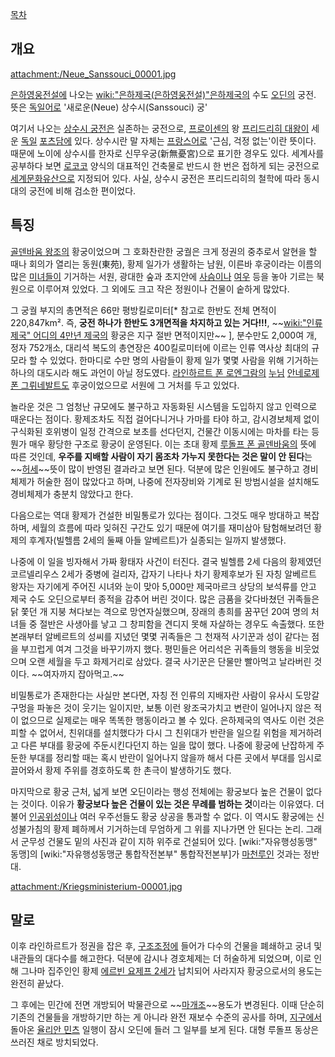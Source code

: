 [[목차]]

== 개요 ==
attachment:/Neue_Sanssouci_00001.jpg

[[은하영웅전설]]에 나오는 [[wiki:"은하제국(은하영웅전설)"은하제국]]의 수도 [[오딘]]의 궁전. 뜻은 [[독일어]]로 '새로운(Neue) 상수시(Sanssouci) 궁' 

여기서 나오는 [[상수시 궁전]]은 실존하는 궁전으로, [[프로이센]]의 왕 [[프리드리히 대왕]]이 세운 [[독일]] [[포츠담]]에 있다. 상수시란 말 자체는 [[프랑스어]]로 '근심, 걱정 없는'이란 뜻이다. 때문에 노이에 상수시를 한자로 신무우궁(新無憂宮)으로 표기한 경우도 있다. 세계사를 공부하다 보면 [[로코코]] 양식의 대표적인 건축물로 반드시 한 번은 접하게 되는 궁전으로 [[세계문화유산]]으로 지정되어 있다. 사실, 상수시 궁전은 프리드리히의 철학에 따라 동시대의 궁전에 비해 검소한 편이었다.

== 특징 ==
[[골덴바움 왕조]]의 황궁이었으며 그 호화찬란한 궁궐은 크게 정권의 중추로서 알현을 할 때나 회의가 열리는 동원(東苑), 황제 일가가 생활하는 남원, 이른바 후궁이라는 이름의 많은 [[미녀]]들이 기거하는 서원, 광대한 숲과 초지안에 [[사슴]]이나 [[여우]] 등을 놓아 기르는 북원으로 이루어져 있었다. 그 외에도 크고 작은 정원이나 건물이 숱하게 많았다.
  
그 궁궐 부지의 총면적은 66만 평방킬로미터[* 참고로 한반도 전체 면적이 220,847km². 즉, '''궁전 하나가 한반도 3개면적을 차지하고 있는 거다!!!''', ~~[[wiki:"인류제국" 어디의 4만년 제국]]의 황궁은 지구 절반 면적이지만~~ ], 분수만도 2,000여 개, 정자 752개소, 대리석 복도의 총연장은 400킬로미터에 이르는 인류 역사상 최대의 규모라 할 수 있었다. 한마디로 수만 명의 사람들이 황제 일가 몇몇 사람을 위해 기거하는 하나의 대도시라 해도 과언이 아닐 정도였다. [[라인하르트 폰 로엔그람]]의 [[누님]] [[안네로제 폰 그뤼네발트]]도 후궁이었으므로 서원에 그 거처를 두고 있었다.

놀라운 것은 그 엄청난 규모에도 불구하고 자동화된 시스템을 도입하지 않고 인력으로 때운다는 점이다. 황제조차도 직접 걸어다니거나 가마를 타야 하고, 감시경보체제 없이 구식화된 호위병이 일정 간격으로 보초를 선다던지, 건물간 이동시에는 마차를 타는 등 뭔가 매우 황당한 구조로 황궁이 운영된다. 이는 초대 황제 [[루돌프 폰 골덴바움]]의 뜻에 따른 것인데, '''우주를 지배할 사람이 자기 몸조차 가누지 못한다는 것은 말이 안 된다'''는 ~~[[허세]]~~뜻이 많이 반영된 결과라고 보면 된다. 덕분에 많은 인원에도 불구하고 경비체제가 허술한 점이 많았다고 하며, 나중에 전자장비와 기계로 된 방범시설을 설치해도 경비체제가 충분치 않았다고 한다.

다음으로는 역대 황제가 건설한 비밀통로가 있다는 점이다. 그것도 매우 방대하고 복잡하며, 세월의 흐름에 따라 잊혀진 구간도 있기 때문에 여기를 재미삼아 탐험해보려던 황제의 후계자(빌헬름 2세의 둘째 아들 알베르트)가 실종되는 일까지 발생했다.

나중에 이 일을 빙자해서 가짜 황태자 사건이 터진다. 결국 빌헬름 2세 다음의 황제였던 코르넬리우스 2세가 중병에 걸리자, 갑자기 나타나 차기 황제후보가 된 자칭 알베르트 왕자는 자기에게 주어진 시녀와 눈이 맞아 5,000만 제국마르크 상당의 보석류를 안고 제국 수도 오딘으로부터 종적을 감추어 버린 것이다. 많은 금품을 갖다바쳤던 귀족들은 닭 쫓던 개 지붕 쳐다보는 격으로 망연자실했으며, 장래의 총희를 꿈꾸던 20여 명의 처녀들 중 절반은 사생아를 낳고 그 창피함을 견디지 못해 자살하는 경우도 속출했다. 또한 본래부터 알베르트의 성씨를 지녔던 몇몇 귀족들은 그 천재적 사기꾼과 성이 같다는 점을 부끄럽게 여겨 그것을 바꾸기까지 했다. 평민들은 어리석은 귀족들의 행동을 비웃었으며 오랜 세월을 두고 화제거리로 삼았다. 결국 사기꾼은 단물만 빨아먹고 날라버린 것이다. ~~여자까지 잡아먹고.~~

비밀통로가 존재한다는 사실만 본다면, 자칭 전 인류의 지배자란 사람이 유사시 도망갈 구멍을 파놓은 것이 웃기는 일이지만, 보통 이런 왕조국가치고 변란이 일어나지 않은 적이 없으므로 실제로는 매우 똑똑한 행동이라고 볼 수 있다. 은하제국의 역사도 이런 것은 피할 수 없어서, 친위대를 설치했다가 다시 그 친위대가 반란을 일으킬 위험을 제거하려고 다른 부대를 황궁에 주둔시킨다던지 하는 일을 많이 했다. 나중에 황궁에 난잡하게 주둔한 부대를 정리할 때는 혹시 반란이 일어나지 않을까 해서 다른 곳에서 부대를 임시로 끌어와서 황제 주위를 경호하도록 한 촌극이 발생하기도 했다.

마지막으로 황궁 근처, 넓게 보면 오딘이라는 행성 전체에는 황궁보다 높은 건물이 없다는 것이다. 이유가 '''황궁보다 높은 건물이 있는 것은 무례를 범하는 것'''이라는 이유였다. 더불어 [[인공위성]]이나 여러 우주선들도 황궁 상공을 통과할 수 없다. 이 역시도 황궁에는 신성불가침의 황제 폐하께서 기거하는데 무엄하게 그 위를 지나가면 안 된다는 논리. 그래서 군무성 건물도 밑의 사진과 같이 지하 위주로 건설되어 있다. [wiki:"자유행성동맹" 동맹]의 [wiki:"자유행성동맹군 통합작전본부" 통합작전본부]가 [[마천루]]인 것과는 정반대.

attachment:/Kriegsministerium-00001.jpg

== 말로 ==
이후 라인하르트가 정권을 잡은 후, [[구조조정]]에 들어가 다수의 건물을 폐쇄하고 궁녀 및 내관들의 대다수를 해고한다. 덕분에 감시나 경호체제는 더 허술하게 되었으며, 이로 인해 그나마 집주인인 황제 [[에르빈 요제프 2세]]가 납치되어 사라지자 황궁으로서의 용도는 완전히 끝났다.

그 후에는 민간에 전면 개방되어 박물관으로 ~~[[마개조]]~~용도가 변경된다. 이때 단순히 기존의 건물들을 개방하기만 하는 게 아니라 완전 재보수 수준의 공사를 하며, [[지구]]에서 돌아온 [[율리안 민츠]] 일행이 잠시 오딘에 들러 그 일부를 보게 된다. 대형 루돌프 동상은 쓰러진 채로 방치되었다.
